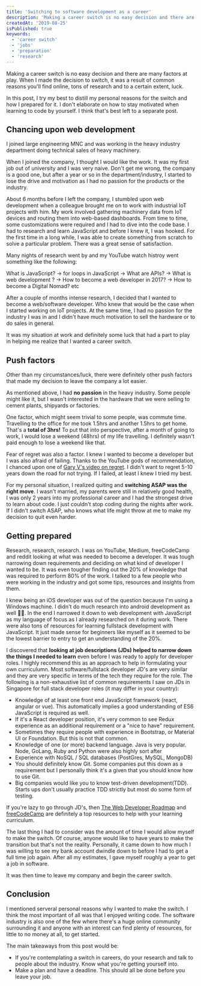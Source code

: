 ```yaml
---
title: 'Switching to software development as a career'
description: 'Making a career switch is no easy decision and there are many factors at play. I talk about the reasons that made me make the jump into software development.'
createdAt: '2019-08-25'
isPublished: true
keywords:
  - 'career switch'
  - 'jobs'
  - 'preparation'
  - 'research'
---
```


Making a career switch is no easy decision and there are many factors at play. When I made the decision to switch, it was a result of common reasons you'll find online, tons of research and to a certain extent, luck.

In this post, I try my best to distill my personal reasons for the switch and how I prepared for it. I don't elaborate on how to stay motivated when learning to code by yourself. I think that's best left to a separate post.

## Chancing upon web development

I joined large engineering MNC and was working in the heavy industry department doing technical sales of heavy machinery.

When I joined the company, I thought I would like the work. It was my first job out of university and I was very naive. Don't get me wrong, the company is a good one, but after a year or so in the department/industry, I started to lose the drive and motivation as I had no passion for the products or the industry.

About 6 months before I left the company, I stumbled upon web development when a colleague brought me on to work with industrial IoT projects with him. My work involved gathering machinery data from IoT devices and routing them into web-based dashboards. From time to time, some customizations were required and I had to dive into the code base. I had to research and learn JavaScript and before I knew it, I was hooked. For the first time in a long while, I was able to create something from scratch to solve a particular problem. There was a great sense of satisfaction.

Many nights of research went by and my YouTube watch histroy went something like the following:

What is JavaScript? -> for loops in JavaScript -> What are APIs? -> What is web development ? -> How to become a web developer in 2017? -> How to become a Digital Nomad? etc

After a couple of months intense research, I decided that I wanted to become a web/software developer. Who knew that would be the case when I started working on IoT projects. At the same time, I had no passion for the industry I was in and I didn't have much motivation to sell the hardware or to do sales in general.

It was my situation at work and definitely some luck that had a part to play in helping me realize that I wanted a career switch.

## Push factors

Other than my circumstances/luck, there were definitely other push factors that made my decision to leave the company a lot easier.

As mentioned above, I had **no passion** in the heavy industry. Some people might like it, but I wasn't interested in the hardware that we were selling to cement plants, shipyards or factories.

One factor, which might seem trivial to some people, was commute time. Travelling to the office for me took 1.5hrs and another 1.5hrs to get home. That's a **total of 3hrs!** To put that into perspective, after a month of going to work, I would lose a weekend (48hrs) of my life travelling. I definitely wasn't paid enough to lose a weekend like that.

Fear of regret was also a factor. I knew I wanted to become a developer but I was also afraid of failing. Thanks to the YouTube gods of recommendation, I chanced upon one of [Gary V's video on regret](https://youtu.be/6221OqtXD04). I didn't want to regret 5-10 years down the road for not trying. If I failed, at least I knew I tried my best.

For my personal situation, I realized quiting and **switching ASAP was the right move**. I wasn't married, my parents were still in relatively good health, I was only 2 years into my professional career and I had the strongest drive to learn about code. I just couldn't stop coding during the nights after work. If I didn't switch ASAP, who knows what life might throw at me to make my decision to quit even harder.

## Getting prepared

Research, research, research. I was on YouTube, Medium, freeCodeCamp and reddit looking at what was needed to become a developer. It was tough narrowing down requirements and deciding on what kind of developer I wanted to be. It was even tougher finding out the 20% of knowledge that was required to perform 80% of the work. I talked to a few people who were working in the industry and got some tips, resources and insights from them.

I knew being an iOS developer was out of the question because I'm using a Windows machine. I didn't do much research into android development as well 🤷‍♂️. In the end I narrowed it down to web development with JavaScript as my language of focus as I already researched on it during work. There were also tons of resources for learning fullstack development with JavaScript. It just made sense for beginners like myself as it seemed to be the lowest barrier to entry to get an understanding of the 20%.

I discovered that **looking at job descriptions (JDs) helped to narrow down the things I needed to learn** even before I was ready to apply for developer roles. I highly recommend this as an approach to help in formulating your own curriculumn. Most software/fullstack developer JD's are very similar and they are very specific in terms of the tech they require for the role. The following is a non-exhaustive list of common requirements I saw on JDs in Singapore for full stack developer roles (it may differ in your country):

- Knowledge of at least one front end JavaScript framework (react, angular or vue). This automatically implies a good understanding of ES6 JavaScript is required as well.
- If it's a React developer position, it's very common to see Redux experience as an additional requirement or a "nice to have" requirement.
- Sometimes they require people with experience in Bootstrap, or Material UI or Foundation. But this is not that common.
- Knowledge of one (or more) backend language. Java is very popular. Node, GoLang, Ruby and Python were also highly sort after
- Experience with NoSQL / SQL databases (PostGres, MySQL, MongoDB)
- You should definitely know Git. Some companies put this down as a requirement but I personally think it's a given that you should know how to use Git.
- Big companies would like you to know test-driven development(TDD). Starts ups don't usually practice TDD strictly but most do some form of testing.

If you're lazy to go through JD's, then [The Web Developer Roadmap](https://github.com/kamranahmedse/developer-roadmap) and [freeCodeCamp](https://www.freecodecamp.org) are definitely a top resources to help with your learning curriculum.

The last thing I had to consider was the amount of time I would allow myself to make the switch. Of course, anyone would like to have years to make the transition but that's not the reality. Personally, it came down to how much I was willing to see my bank account dwindle down to before I had to get a full time job again. After all my estimates, I gave myself roughly a year to get a job in software.

It was then time to leave my company and begin the career switch.

## Conclusion

I mentioned serveral personal reasons why I wanted to make the switch. I think the most important of all was that I enjoyed writing code. The software industry is also one of the few where there's a huge online community surrounding it and anyone with an interest can find plenty of resources, for little to no money at all, to get started.

The main takeaways from this post would be:

- If you're contemplating a switch in careers, do your research and talk to people about the industry. Know what you're getting yourself into.
- Make a plan and have a deadline. This should all be done before you leave your job.
